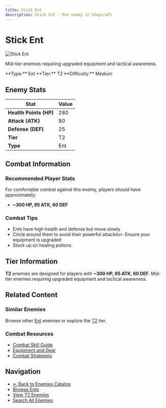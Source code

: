 ```yaml
---
title: Stick Ent
description: Stick Ent - Ent enemy in Stepcraft
---
```


# Stick Ent

<div className="flex items-start gap-6 mb-8">
  <div className="flex-shrink-0">
    <img src="/assets/enemies/stick_ent/ent.png" alt="Stick Ent" className="w-24 h-24 border rounded-lg" />
  </div>
  <div className="flex-1">
    <div className="space-y-2">
      <p className="text-lg text-muted-foreground">Mid-tier enemies requiring upgraded equipment and tactical awareness.</p>
      <div className="flex flex-wrap gap-4 text-sm">
        <span className="px-2 py-1 bg-blue-100 dark:bg-blue-900 rounded-md">
          **Type:** Ent
        </span>
        <span className="px-2 py-1 bg-purple-100 dark:bg-purple-900 rounded-md">
          **Tier:** T2
        </span>
        <span className="px-2 py-1 bg-red-100 dark:bg-red-900 rounded-md">
          **Difficulty:** Medium
        </span>
      </div>
    </div>
  </div>
</div>

## Enemy Stats

| Stat | Value |
|------|-------|
| **Health Points (HP)** | 280 |
| **Attack (ATK)** | 80 |
| **Defense (DEF)** | 25 |
| **Tier** | T2 |
| **Type** | Ent |

## Combat Information

### Recommended Player Stats
For comfortable combat against this enemy, players should have approximately:
- **~300 HP, 95 ATK, 60 DEF**

### Combat Tips
- Ents have high health and defense but move slowly
- Circle around them to avoid their powerful attacks\n- Ensure your equipment is upgraded
- Stock up on healing potions

## Tier Information

**T2** enemies are designed for players with **~300 HP, 95 ATK, 60 DEF**. Mid-tier enemies requiring upgraded equipment and tactical awareness.

## Related Content

### Similar Enemies
Browse other [Ent](/docs/enemies#ents) enemies or explore the [T2](/docs/enemies#tier-2-t2) tier.

### Combat Resources
- [Combat Skill Guide](/docs/skills/individual/combat)
- [Equipment and Gear](/docs/items)
- [Combat Strategies](/docs/getting-started)

## Navigation

- [← Back to Enemies Catalog](/docs/enemies)
- [Browse Ents](/docs/enemies#ents)
- [View T2 Enemies](/docs/enemies#tier-2-t2)
- [Search All Enemies](/search)
